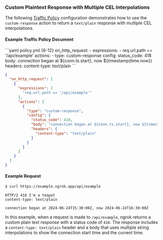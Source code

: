 ### Custom Plaintext Response with Multiple CEL Interpolations

The following [Traffic Policy](/docs/traffic-policy/)
configuration demonstrates how to use the `custom-response` action to return a
`text/plain` response with multiple CEL interpolations.

#### Example Traffic Policy Document

<CodeGroup>
```yaml policy.yml {6-12}
on_http_request:
  - expressions:
      - req.url.path == '/api/example'
    actions:
      - type: custom-response
        config:
          status_code: 418
          body: connection began at ${conn.ts.start}, now ${timestamp(time.now)}
          headers:
            content-type: text/plain
```

```json policy.json {8-17}
{
  "on_http_request": [
    {
      "expressions": [
        "req.url.path == '/api/example'"
      ],
      "actions": [
        {
          "type": "custom-response",
          "config": {
            "status_code": 418,
            "body": "connection began at ${conn.ts.start}, now ${timestamp(time.now)}",
            "headers": {
              "content-type": "text/plain"
            }
          }
        }
      ]
    }
  ]
}
```
</CodeGroup>

#### Example Request

```bash
$ curl https://example.ngrok.app/api/example
```

```http
HTTP/2 418 I'm a teapot
content-type: text/plain

connection began at 2024-06-24T15:30:00Z, now 2024-06-24T16:30:00Z
```

In this example, when a request is made to `/api/example`, ngrok returns a
custom plain text response with a status code of `418`. The response includes a
`content-type: text/plain` header and a body that uses multiple string
interpolations to show the connection start time and the current time.

